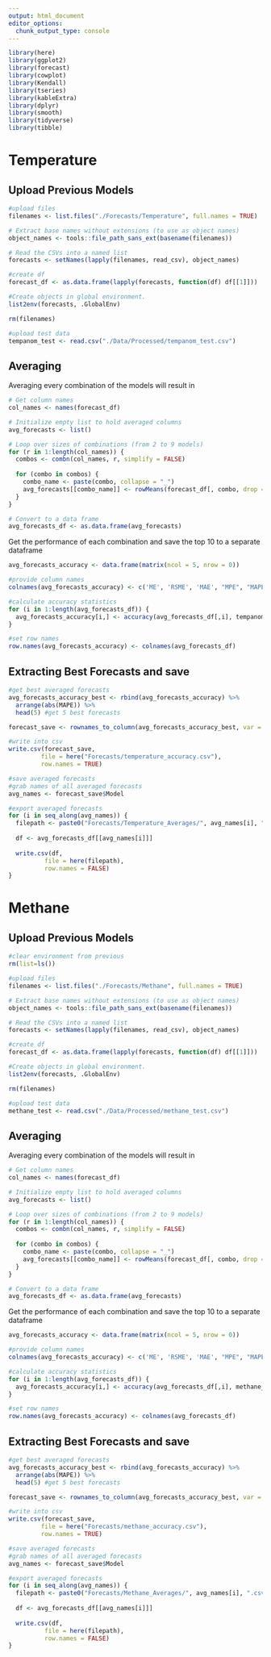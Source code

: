 ```yaml
---
output: html_document
editor_options: 
  chunk_output_type: console
---
```

```r
library(here)
library(ggplot2)
library(forecast)
library(cowplot)
library(Kendall)
library(tseries)
library(kableExtra)
library(dplyr)
library(smooth)
library(tidyverse)
library(tibble)
```

# Temperature
## Upload Previous Models
```r
#upload files
filenames <- list.files("./Forecasts/Temperature", full.names = TRUE)

# Extract base names without extensions (to use as object names)
object_names <- tools::file_path_sans_ext(basename(filenames))

# Read the CSVs into a named list
forecasts <- setNames(lapply(filenames, read_csv), object_names)

#create df
forecast_df <- as.data.frame(lapply(forecasts, function(df) df[[1]]))

#Create objects in global environment.
list2env(forecasts, .GlobalEnv)

rm(filenames)

#upload test data
tempanom_test <- read.csv("./Data/Processed/tempanom_test.csv")
```

## Averaging
Averaging every combination of the models will result in 

```r
# Get column names
col_names <- names(forecast_df)

# Initialize empty list to hold averaged columns
avg_forecasts <- list()

# Loop over sizes of combinations (from 2 to 9 models)
for (r in 1:length(col_names)) {
  combos <- combn(col_names, r, simplify = FALSE)
  
  for (combo in combos) {
    combo_name <- paste(combo, collapse = "_")
    avg_forecasts[[combo_name]] <- rowMeans(forecast_df[, combo, drop = FALSE])
  }
}

# Convert to a data frame
avg_forecasts_df <- as.data.frame(avg_forecasts)
```

Get the performance of each combination and save the top 10 to a separate dataframe

```r
avg_forecasts_accuracy <- data.frame(matrix(ncol = 5, nrow = 0))

#provide column names
colnames(avg_forecasts_accuracy) <- c('ME', 'RSME', 'MAE', "MPE", "MAPE")

#calculate accuracy statistics
for (i in 1:length(avg_forecasts_df)) {
  avg_forecasts_accuracy[i,] <- accuracy(avg_forecasts_df[,i], tempanom_test$temp_anomaly)
}

#set row names
row.names(avg_forecasts_accuracy) <- colnames(avg_forecasts_df)
```

## Extracting Best Forecasts and save

```r
#get best averaged forecasts
avg_forecasts_accuracy_best <- rbind(avg_forecasts_accuracy) %>%
  arrange(abs(MAPE)) %>%
  head(5) #get 5 best forecasts

forecast_save <- rownames_to_column(avg_forecasts_accuracy_best, var = "Model")

#write into csv
write.csv(forecast_save, 
         file = here("Forecasts/temperature_accuracy.csv"),
         row.names = TRUE)

#save averaged forecasts
#grab names of all averaged forecasts
avg_names <- forecast_save$Model

#export averaged forecasts
for (i in seq_along(avg_names)) {
  filepath <- paste0("Forecasts/Temperature_Averages/", avg_names[i], ".csv")
  
  df <- avg_forecasts_df[[avg_names[i]]]
  
  write.csv(df, 
          file = here(filepath),
          row.names = FALSE)
}

```

# Methane
## Upload Previous Models
```r
#clear environment from previous
rm(list=ls())

#upload files
filenames <- list.files("./Forecasts/Methane", full.names = TRUE)

# Extract base names without extensions (to use as object names)
object_names <- tools::file_path_sans_ext(basename(filenames))

# Read the CSVs into a named list
forecasts <- setNames(lapply(filenames, read_csv), object_names)

#create df
forecast_df <- as.data.frame(lapply(forecasts, function(df) df[[1]]))

#Create objects in global environment.
list2env(forecasts, .GlobalEnv)

rm(filenames)

#upload test data
methane_test <- read.csv("./Data/Processed/methane_test.csv")
```

## Averaging
Averaging every combination of the models will result in 

```r
# Get column names
col_names <- names(forecast_df)

# Initialize empty list to hold averaged columns
avg_forecasts <- list()

# Loop over sizes of combinations (from 2 to 9 models)
for (r in 1:length(col_names)) {
  combos <- combn(col_names, r, simplify = FALSE)
  
  for (combo in combos) {
    combo_name <- paste(combo, collapse = "_")
    avg_forecasts[[combo_name]] <- rowMeans(forecast_df[, combo, drop = FALSE])
  }
}

# Convert to a data frame
avg_forecasts_df <- as.data.frame(avg_forecasts)
```

Get the performance of each combination and save the top 10 to a separate dataframe

```r
avg_forecasts_accuracy <- data.frame(matrix(ncol = 5, nrow = 0))

#provide column names
colnames(avg_forecasts_accuracy) <- c('ME', 'RSME', 'MAE', "MPE", "MAPE")

#calculate accuracy statistics
for (i in 1:length(avg_forecasts_df)) {
  avg_forecasts_accuracy[i,] <- accuracy(avg_forecasts_df[,i], methane_test$average)
}

#set row names
row.names(avg_forecasts_accuracy) <- colnames(avg_forecasts_df)
```

## Extracting Best Forecasts and save

```r
#get best averaged forecasts
avg_forecasts_accuracy_best <- rbind(avg_forecasts_accuracy) %>%
  arrange(abs(MAPE)) %>%
  head(5) #get 5 best forecasts

forecast_save <- rownames_to_column(avg_forecasts_accuracy_best, var = "Model")

#write into csv
write.csv(forecast_save, 
         file = here("Forecasts/methane_accuracy.csv"),
         row.names = TRUE)

#save averaged forecasts
#grab names of all averaged forecasts
avg_names <- forecast_save$Model

#export averaged forecasts
for (i in seq_along(avg_names)) {
  filepath <- paste0("Forecasts/Methane_Averages/", avg_names[i], ".csv")
  
  df <- avg_forecasts_df[[avg_names[i]]]
  
  write.csv(df, 
          file = here(filepath),
          row.names = FALSE)
}

```
